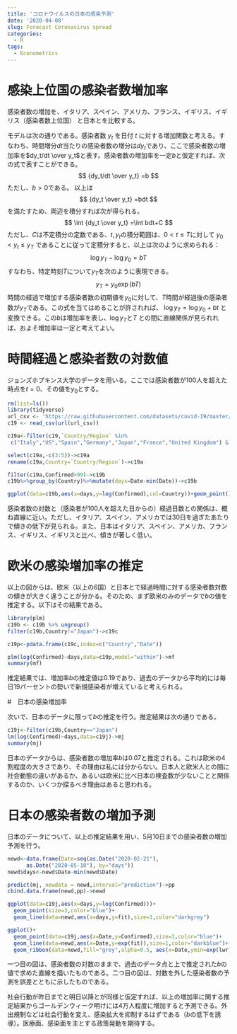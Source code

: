 ```yaml
---
title: 'コロナウイルスの日本の感染予測'
date: '2020-04-08'
slug: Forecast Coronavirus spread 
categories:
  - R
tags:
  - Econometrics
---
```


# 感染上位国の感染者数増加率

感染者数の増加を、イタリア、スペイン、アメリカ、フランス、イギリス、イギリス（感染者数上位国）
と日本とを比較する。

モデルは次の通りである。感染者数 $y_t$ を日付 $t$ に対する増加関数と考える。すなわち、時間増分$dt$当たりの感染者数の増分は$dy_t$であり、ここで感染者数の増加率を$dy_t/dt \over y_t$と表す。感染者数の増加率を一定$b$と仮定すれば、次の式で表すことができる。
$$
{dy_t/dt \over y_t} =b
$$
ただし、$b>0$である。
以上は
$$
{dy_t \over y_t} =bdt
$$
を満たすため、両辺を積分すれば次が得られる。
$$
\int {dy_t \over y_t} =\int bdt+C
$$
ただし、$C$は不定積分の定数である、$t,y_t$の積分範囲は、$0<t \leq T$に対して $y_0 < y_t \leq y_T$ であることに従って定積分すると、以上は次のように求められる：
$$
\log y_T -\log y_0 =bT
$$
すなわち、特定時刻$T$について$y_T$を次のように表現できる。
$$
y_T=y_0 \exp(bT)
$$
時間の経過で増加する感染者数の初期値を$y_0$に対して、$T$時間が経過後の感染者数が$y_T$である。この式を当てはめることが許されれば、 $\log y_T=\log y_0+bt$ と変換できる。この$b$は増加率を表し、$\log y_T$と$T$ との間に直線関係が見られれば、およそ増加率は一定と考えてよい。



# 時間経過と感染者数の対数値

ジョンズホプキンス大学のデータを用いる。ここでは感染者数が100人を超えた時点を$t=0$、その値を$y_0$とする。

```r
rm(list=ls())
library(tidyverse)
url_csv <- 'https://raw.githubusercontent.com/datasets/covid-19/master/data/time-series-19-covid-combined.csv'
c19 <- read_csv(url(url_csv)) 

c19a<-filter(c19,`Country/Region` %in% 
 c("Italy","US","Spain","Germany","Japan","France","United Kingdom") & is.na(`Province/State`))

select(c19a,-c(3:5))->c19a
rename(c19a,Country=`Country/Region`)->c19a

filter(c19a,Confirmed>99)->c19b
c19b%>%group_by(Country)%>%mutate(days=Date-min(Date))->c19b

ggplot(data=c19b,aes(x=days,y=log(Confirmed),col=Country))+geom_point()+geom_smooth(method=lm,se=F)

```

感染者数の対数と（感染者が100人を超えた日からの）経過日数との関係は、概ね直線に近い。ただし、イタリア、スペイン、アメリカでは30日を過ぎたあたりで傾きの低下が見られる。また、日本はイタリア、スペイン、アメリカ、フランス、イギリス、イギリスと比べ、傾きが著しく低い。

# 欧米の感染増加率の推定

以上の図からは、欧米（以上の6国）と日本とで経過時間に対する感染者数対数の傾きが大きく違うことが分かる。そのため、まず欧米のみのデータで$b$の値を推定する。以下はその結果である。

```r
library(plm)
c19b <- c19b %>% ungroup()
filter(c19b,Country!="Japan")->c19c

c19p<-pdata.frame(c19c,index=c("Country","Date"))

plm(log(Confirmed)~days,data=c19p,model="within")->mf
summary(mf)
```

推定結果では、増加率$b$の推定値は0.19であり、過去のデータから平均的には毎日19パーセントの勢いで新規感染者が増えていると考えられる。

#　日本の感染増加率

次いで、日本のデータに限って$b$の推定を行う。推定結果は次の通りである。

```r
c19j<-filter(c19b,Country=="Japan")
lm(log(Confirmed)~days,data=c19j)->mj
summary(mj)
```

日本のデータからは、感染者数の増加率$b$は0.07と推定される。これは欧米の4割程度の大きさであり、その理由は私には分からない。日本人と欧米人との間に社会動態の違いがあるか、あるいは欧米に比べ日本の検査数が少ないことと関係するのか、いくつか探るべき理由はあると思われる。

# 日本の感染者数の増加予測

日本のデータについて、以上の推定結果を用い、5月10日までの感染者数の増加予測を行う。

```r
newd<-data.frame(Date=seq(as.Date("2020-02-21"),
      as.Date("2020-05-10"), by="days"))
newd$days<-newd$Date-min(newd$Date)

predict(mj, newdata = newd,interval="prediction")->pp
cbind.data.frame(newd,pp)->newd

ggplot(data=c19j,aes(x=days,y=log(Confirmed)))+
  geom_point(size=3,color="blue")+
  geom_line(data=newd,aes(x=days,y=fit),size=1,color="darkgrey")

ggplot()+
  geom_point(data=c19j,aes(x=Date,y=Confirmed),size=3,color="blue")+
  geom_line(data=newd,aes(x=Date,y=exp(fit)),size=1,color="darkblue")+
  geom_ribbon(data=newd,fill="grey",alpha=0.5, aes(x=Date,ymin=exp(lwr),ymax=exp(upr))) 
```

一つ目の図は、感染者数の対数のままで、過去のデータ点と上で推定された$b$の値で求めた直線を描いたものである。二つ目の図は、対数を外した感染者数の予測を誤差とともに示したものである。

社会行動が昨日までと明日以降とが同様と仮定すれば、以上の増加率に関する推定結果からゴールデンウィーク明けには4万人程度に増加すると予測できる。外出規制などは社会行動を変え、感染拡大を抑制するはずである（$b$の低下を誘導）。医療面、感染面を主とする政策発動を期待する。

